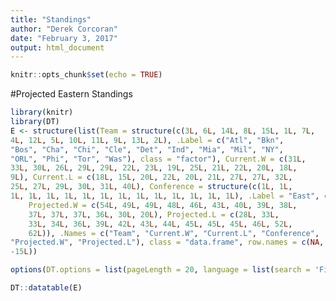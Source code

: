 ```yaml
---
title: "Standings"
author: "Derek Corcoran"
date: "February 3, 2017"
output: html_document
---
```


```r
knitr::opts_chunk$set(echo = TRUE)
```

#Projected Eastern Standings


```r
library(knitr)
library(DT)
E <- structure(list(Team = structure(c(3L, 6L, 14L, 8L, 15L, 1L, 7L, 
4L, 12L, 5L, 10L, 11L, 9L, 13L, 2L), .Label = c("Atl", "Bkn", 
"Bos", "Cha", "Chi", "Cle", "Det", "Ind", "Mia", "Mil", "NY", 
"ORL", "Phi", "Tor", "Was"), class = "factor"), Current.W = c(31L, 
33L, 30L, 26L, 29L, 29L, 22L, 23L, 19L, 25L, 21L, 22L, 20L, 18L, 
9L), Current.L = c(18L, 15L, 20L, 22L, 20L, 21L, 27L, 27L, 32L, 
25L, 27L, 29L, 30L, 31L, 40L), Conference = structure(c(1L, 1L, 
1L, 1L, 1L, 1L, 1L, 1L, 1L, 1L, 1L, 1L, 1L, 1L, 1L), .Label = "East", class = "factor"), 
    Projected.W = c(54L, 49L, 49L, 48L, 46L, 43L, 40L, 39L, 38L, 
    37L, 37L, 37L, 36L, 30L, 20L), Projected.L = c(28L, 33L, 
    33L, 34L, 36L, 39L, 42L, 43L, 44L, 45L, 45L, 45L, 46L, 52L, 
    62L)), .Names = c("Team", "Current.W", "Current.L", "Conference", 
"Projected.W", "Projected.L"), class = "data.frame", row.names = c(NA, 
-15L))
```

```r
options(DT.options = list(pageLength = 20, language = list(search = 'Filter:')))

DT::datatable(E)
```


